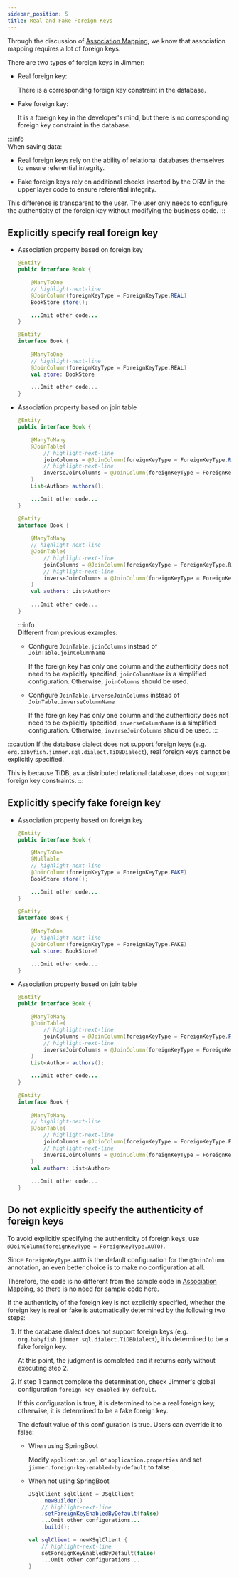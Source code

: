 ```yaml
---
sidebar_position: 5
title: Real and Fake Foreign Keys  
---
```



Through the discussion of [Association Mapping](./association), we know that association mapping requires a lot of foreign keys.

There are two types of foreign keys in Jimmer:

- Real foreign key:

    There is a corresponding foreign key constraint in the database.
    
- Fake foreign key:

    It is a foreign key in the developer's mind, but there is no corresponding foreign key constraint in the database.

:::info  
When saving data:

- Real foreign keys rely on the ability of relational databases themselves to ensure referential integrity.

- Fake foreign keys rely on additional checks inserted by the ORM in the upper layer code to ensure referential integrity.

This difference is transparent to the user. The user only needs to configure the authenticity of the foreign key without modifying the business code.
:::

## Explicitly specify real foreign key

- Association property based on foreign key

    <Tabs groupId="language">
    <TabItem value="java" label="Java">

    ```java title="Book.java"
    @Entity
    public interface Book {

        @ManyToOne  
        // highlight-next-line
        @JoinColumn(foreignKeyType = ForeignKeyType.REAL)
        BookStore store();

        ...Omit other code...
    }
    ```

    </TabItem>
    <TabItem value="kotlin" label="Kotlin">

    ```kotlin title="Book.kt"
    @Entity
    interface Book {
        
        @ManyToOne
        // highlight-next-line  
        @JoinColumn(foreignKeyType = ForeignKeyType.REAL)
        val store: BookStore

        ...Omit other code...
    }
    ```

    </TabItem>
    </Tabs>

- Association property based on join table

    <Tabs groupId="language">
    <TabItem value="java" label="Java">

    ```java title="Book.java"
    @Entity
    public interface Book {

        @ManyToMany
        @JoinTable(
            // highlight-next-line
            joinColumns = @JoinColumn(foreignKeyType = ForeignKeyType.REAL),
            // highlight-next-line
            inverseJoinColumns = @JoinColumn(foreignKeyType = ForeignKeyType.REAL)
        )
        List<Author> authors();

        ...Omit other code...
    }
    ```

    </TabItem>
    <TabItem value="kotlin" label="Kotlin">

    ```kotlin title="Book.kt"
    @Entity
    interface Book {
        
        @ManyToMany
        // highlight-next-line
        @JoinTable(
            // highlight-next-line
            joinColumns = @JoinColumn(foreignKeyType = ForeignKeyType.REAL),
            // highlight-next-line
            inverseJoinColumns = @JoinColumn(foreignKeyType = ForeignKeyType.REAL)
        )
        val authors: List<Author>
        
        ...Omit other code...
    }
    ```

    </TabItem>
    </Tabs>

    :::info  
    Different from previous examples:
    
    - Configure `JoinTable.joinColumns` instead of `JoinTable.joinColumnName`

        If the foreign key has only one column and the authenticity does not need to be explicitly specified, `joinColumnName` is a simplified configuration. Otherwise, `joinColumns` should be used.

    - Configure `JoinTable.inverseJoinColumns` instead of `JoinTable.inverseColumnName` 

        If the foreign key has only one column and the authenticity does not need to be explicitly specified, `inverseColumnName` is a simplified configuration. Otherwise, `inverseJoinColumns` should be used.
    :::

:::caution
If the database dialect does not support foreign keys (e.g. `org.babyfish.jimmer.sql.dialect.TiDBDialect`), real foreign keys cannot be explicitly specified. 

This is because TiDB, as a distributed relational database, does not support foreign key constraints.
:::

## Explicitly specify fake foreign key

- Association property based on foreign key

    <Tabs groupId="language">
    <TabItem value="java" label="Java">

    ```java title="Book.java"
    @Entity
    public interface Book {

        @ManyToOne
        @Nullable
        // highlight-next-line
        @JoinColumn(foreignKeyType = ForeignKeyType.FAKE)
        BookStore store();

        ...Omit other code...
    }
    ```

    </TabItem>
    <TabItem value="kotlin" label="Kotlin">

    ```kotlin title="Book.kt"
    @Entity
    interface Book {
        
        @ManyToOne
        // highlight-next-line
        @JoinColumn(foreignKeyType = ForeignKeyType.FAKE)
        val store: BookStore?

        ...Omit other code...
    }
    ```

    </TabItem>
    </Tabs>

- Association property based on join table

    <Tabs groupId="language">
    <TabItem value="java" label="Java">

    ```java title="Book.java"
    @Entity
    public interface Book {

        @ManyToMany
        @JoinTable(
            // highlight-next-line
            joinColumns = @JoinColumn(foreignKeyType = ForeignKeyType.FAKE),
            // highlight-next-line
            inverseJoinColumns = @JoinColumn(foreignKeyType = ForeignKeyType.FAKE)
        )
        List<Author> authors();

        ...Omit other code...
    }
    ```

    </TabItem>
    <TabItem value="kotlin" label="Kotlin">

    ```kotlin title="Book.kt"
    @Entity
    interface Book {
        
        @ManyToMany
        // highlight-next-line
        @JoinTable(
            // highlight-next-line
            joinColumns = @JoinColumn(foreignKeyType = ForeignKeyType.FAKE),
            // highlight-next-line
            inverseJoinColumns = @JoinColumn(foreignKeyType = ForeignKeyType.FAKE)
        )
        val authors: List<Author>
        
        ...Omit other code...
    }
    ```

    </TabItem>
    </Tabs>

## Do not explicitly specify the authenticity of foreign keys  

To avoid explicitly specifying the authenticity of foreign keys, use `@JoinColumn(foreignKeyType = ForeignKeyType.AUTO)`.

Since `ForeignKeyType.AUTO` is the default configuration for the `@JoinColumn` annotation, an even better choice is to make no configuration at all.

Therefore, the code is no different from the sample code in [Association Mapping](./association), so there is no need for sample code here.

If the authenticity of the foreign key is not explicitly specified, whether the foreign key is real or fake is automatically determined by the following two steps:

1. If the database dialect does not support foreign keys (e.g. `org.babyfish.jimmer.sql.dialect.TiDBDialect`), it is determined to be a fake foreign key.

    At this point, the judgment is completed and it returns early without executing step 2.

2. If step 1 cannot complete the determination, check Jimmer's global configuration `foreign-key-enabled-by-default`.

    If this configuration is true, it is determined to be a real foreign key; otherwise, it is determined to be a fake foreign key.
    
    The default value of this configuration is true. Users can override it to false:

    - When using SpringBoot
        
        Modify `application.yml` or `application.properties` and set `jimmer.foreign-key-enabled-by-default` to false

    - When not using SpringBoot

        <Tabs groupId="language">
        <TabItem value="java" label="Java">

        ```java
        JSqlClient sqlClient = JSqlClient
            .newBuilder()
            // highlight-next-line
            .setForeignKeyEnabledByDefault(false)
            ...Omit other configurations...
            .build();
        ```

        </TabItem>
        <TabItem value="kotlin" label="Kotlin">

        ```kotlin
        val sqlClient = newKSqlClient {
            // highlight-next-line
            setForeignKeyEnabledByDefault(false)
            ...Omit other configurations...
        }
        ```

        </TabItem>
        </Tabs>